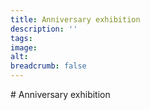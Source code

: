 ```yaml
---
title: Anniversary exhibition
description: ''
tags:
image: 
alt: 
breadcrumb: false
---
```




<HomepageHero 
    title='Anniversary exhibition Bryggen&nbsp;Museum'
    logo={true}
/>
 

 
<Spacer height={30} />

<Container>
    # Anniversary exhibition 
    <SubTextsCards items={site} meta={meta.bolkene.items} />
</Container>

